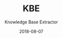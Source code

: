 ---
type: 'Project'
title: 'KBE'
tags: ['Open Data', 'Linked Data', 'Knowldge Graph']
summary: 'This is a node.js application that aims at extracting the knowledge represented in the Google infoboxes (aka Google Knowlege Graph Panel)'
subtitle: 'Knowledge Base Extractor'
layout: ProjectLayout
github: 'ahmadassaf/KBE'
featured: false
date: '2018-08-07'
category: 'projects'
---